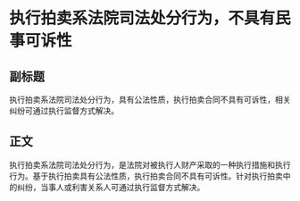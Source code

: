 # 执行拍卖系法院司法处分行为，不具有民事可诉性
## 副标题
执行拍卖系法院司法处分行为，具有公法性质，执行拍卖合同不具有可诉性，相关纠纷可通过执行监督方式解决。
## 正文
执行拍卖系法院司法处分行为，是法院对被执行人财产采取的一种执行措施和执行行为。基于执行拍卖具有公法性质，执行拍卖合同不具有可诉性。针对执行拍卖中的纠纷，当事人或利害关系人可通过执行监督方式解决。